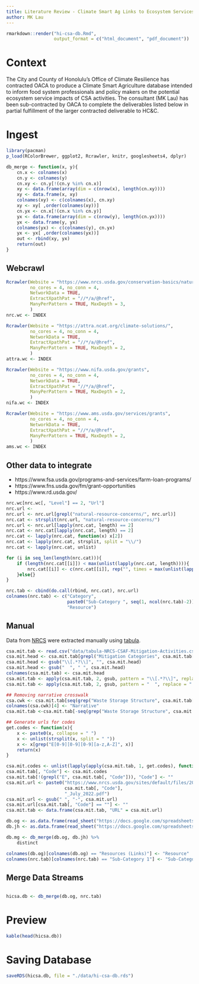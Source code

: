 ```yaml
---
title: Literature Review - Climate Smart Ag Links to Ecosystem Services
author: MK Lau
---
```



<!-- Rendering rmarkdown Notebook -->
```r

rmarkdown::render("hi-csa-db.Rmd", 
                  output_format = c("html_document", "pdf_document"))

 ```


# Context

The City and County of Honolulu's Office of Climate Resilience has
contracted OACA to produce a Climate Smart Agriculture database
intended to inform food system professionals and policy makers on the
potential ecosystem service impacts of CSA activities. The consultant
(MK Lau) has been sub-contracted by OACA to complete the deliverables
listed below in partial fulfillment of the larger contracted
deliverable to HC&C.


# Ingest

```r

library(pacman)
p_load(RColorBrewer, ggplot2, Rcrawler, knitr, googlesheets4, dplyr)

db_merge <- function(x, y){
    cn.x <- colnames(x)
    cn.y <- colnames(y)
    cn.xy <- cn.y[!(cn.y %in% cn.x)]
    xy <- data.frame(array(dim = c(nrow(x), length(cn.xy))))
    xy <- data.frame(x, xy)
    colnames(xy) <- c(colnames(x), cn.xy)
    xy <- xy[ ,order(colnames(xy))]
    cn.yx <- cn.x[!(cn.x %in% cn.y)]
    yx <- data.frame(array(dim = c(nrow(y), length(cn.yx))))
    yx <- data.frame(y, yx)
    colnames(yx) <- c(colnames(y), cn.yx)
    yx <- yx[ ,order(colnames(yx))]
    out <- rbind(xy, yx)
    return(out)
}


```

## Webcrawl 


```r

Rcrawler(Website = "https://www.nrcs.usda.gov/conservation-basics/natural-resource-concerns/climate/climate-smart-mitigation-activities",
         no_cores = 4, no_conn = 4, 
         NetworkData = TRUE,
         ExtractXpathPat = "//*/a/@href",
         ManyPerPattern = TRUE, MaxDepth = 3, 
         )
nrc.wc <- INDEX

```

```r

Rcrawler(Website = "https://attra.ncat.org/climate-solutions/",
         no_cores = 4, no_conn = 4, 
         NetworkData = TRUE,
         ExtractXpathPat = "//*/a/@href",
         ManyPerPattern = TRUE, MaxDepth = 2, 
         )
attra.wc <- INDEX

```

```r

Rcrawler(Website = "https://www.nifa.usda.gov/grants",
         no_cores = 4, no_conn = 4, 
         NetworkData = TRUE,
         ExtractXpathPat = "//*/a/@href",
         ManyPerPattern = TRUE, MaxDepth = 2, 
         )
nifa.wc <- INDEX

```



```r

Rcrawler(Website = "https://www.ams.usda.gov/services/grants",
         no_cores = 4, no_conn = 4, 
         NetworkData = TRUE,
         ExtractXpathPat = "//*/a/@href",
         ManyPerPattern = TRUE, MaxDepth = 2, 
         )
ams.wc <- INDEX

```


## Other data to integrate

- https://www.fsa.usda.gov/programs-and-services/farm-loan-programs/
- https://www.fns.usda.gov/fm/grant-opportunities
- https://www.rd.usda.gov/


```r


nrc.wc[nrc.wc[, "Level"] == 2, "Url"]
nrc.url <- 
nrc.url <- nrc.url[grepl("natural-resource-concerns/", nrc.url)]
nrc.cat <- strsplit(nrc.url, "natural-resource-concerns/")
nrc.url <- nrc.url[lapply(nrc.cat, length) == 2]
nrc.cat <- nrc.cat[lapply(nrc.cat, length) == 2]
nrc.cat <- lapply(nrc.cat, function(x) x[2])
nrc.cat <- lapply(nrc.cat, strsplit, split = "\\/")
nrc.cat <- lapply(nrc.cat, unlist)

for (i in seq_len(length(nrc.cat))){
    if (length(nrc.cat[[i]]) < max(unlist(lapply(nrc.cat, length)))){
        nrc.cat[[i]] <- c(nrc.cat[[i]], rep("", times = max(unlist(lapply(nrc.cat, length))) - length(nrc.cat[[i]])))
    }else{}
}

nrc.tab <- cbind(do.call(rbind, nrc.cat), nrc.url)
colnames(nrc.tab) <- c("Category", 
                       paste0("Sub-Category ", seq(1, ncol(nrc.tab)-2)),
                       "Resource")

```





## Manual

Data from [NRCS](https://www.nrcs.usda.gov/sites/default/files/2023-10/NRCS-CSAF-Mitigation-Activities-List.pdf)
were extracted manually using [tabula](https://tabula.technology/ "tabula").

```r

csa.mit.tab <- read.csv("data/tabula-NRCS-CSAF-Mitigation-Activities.csv", header = FALSE)
csa.mit.head <- csa.mit.tab[grepl("Mitigation Categories", csa.mit.tab[, 1]), ]
csa.mit.head <- gsub("\\[.*?\\]", "", csa.mit.head)
csa.mit.head <- gsub("  ", " ", csa.mit.head)
colnames(csa.mit.tab) <- csa.mit.head
csa.mit.tab <- apply(csa.mit.tab, 2, gsub, pattern = "\\[.*?\\]", replace = "")
csa.mit.tab <- apply(csa.mit.tab, 2, gsub, pattern = "  ", replace = " ")

## Removing narrative crosswalk
csa.cwk <- csa.mit.tab[seq(grep("Waste Storage Structure", csa.mit.tab[, 2]), nrow(csa.mit.tab)), ]
colnames(csa.cwk)[4] <- "Narrative"
csa.mit.tab <-csa.mit.tab[-seq(grep("Waste Storage Structure", csa.mit.tab[, 2]), nrow(csa.mit.tab)), ]

## Generate urls for codes
get.codes <- function(x){
    x <- paste0(x, collapse = " ")
    x <- unlist(strsplit(x, split = " "))
    x <- x[grep("E[0-9][0-9][0-9][a-z,A-Z]", x)]
    return(x)
}

csa.mit.codes <- unlist(lapply(apply(csa.mit.tab, 1, get.codes), function(x) x[1]))
csa.mit.tab[, "Code"] <- csa.mit.codes
csa.mit.tab[!(grepl("E", csa.mit.tab[, "Code"])), "Code"] <- ""
csa.mit.url <- paste0("https://www.nrcs.usda.gov/sites/default/files/2022-11/", 
                      csa.mit.tab[, "Code"],
                      "_July_2022.pdf")
csa.mit.url <- gsub(" ", "-", csa.mit.url)
csa.mit.url[csa.mit.tab[, "Code"] == ""] <- ""
csa.mit.tab <- data.frame(csa.mit.tab, "URL" = csa.mit.url)

```

```r

db.og <- as.data.frame(read_sheet("https://docs.google.com/spreadsheets/d/1AMlsLPDnwt01eEsBLdRe1hvhNSa3ofndcWX0gJ9xbUo/", sheet = "Original"))
db.jh <- as.data.frame(read_sheet("https://docs.google.com/spreadsheets/d/1AMlsLPDnwt01eEsBLdRe1hvhNSa3ofndcWX0gJ9xbUo/", sheet = "Jackson's Version"))

db.mg <- db_merge(db.og, db.jh) %>% 
    distinct

colnames(db.og)[colnames(db.og) == "Resources (Links)"] <- "Resource"
colnames(nrc.tab)[colnames(nrc.tab) == "Sub-Category 1"] <- "Sub-Category"

```



## Merge Data Streams

```r


```

```r

hicsa.db <- db_merge(db.og, nrc.tab)

```



# Preview


```r

kable(head(hicsa.db))

```



# Saving Database


```r

saveRDS(hicsa.db, file = "./data/hi-csa-db.rds")

```







